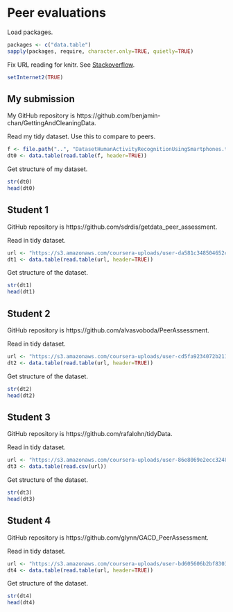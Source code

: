 Peer evaluations
================

Load packages.

```r
packages <- c("data.table")
sapply(packages, require, character.only=TRUE, quietly=TRUE)
```

Fix URL reading for knitr. See [Stackoverflow](http://stackoverflow.com/a/20003380).

```r
setInternet2(TRUE)
```


My submission
-------------
My GitHub repository is https://github.com/benjamin-chan/GettingAndCleaningData.

Read my tidy dataset. Use this to compare to peers.

```r
f <- file.path("..", "DatasetHumanActivityRecognitionUsingSmartphones.txt")
dt0 <- data.table(read.table(f, header=TRUE))
```

Get structure of my dataset.

```r
str(dt0)
head(dt0)
```


Student 1
---------
GitHub repository is https://github.com/sdrdis/getdata_peer_assessment.

Read in tidy dataset.

```r
url <- "https://s3.amazonaws.com/coursera-uploads/user-da581c348504652cf6d52b48/972080/asst-3/320c2dc0ce3e11e3bb7387f31f11f941.txt"
dt1 <- data.table(read.table(url, header=TRUE))
```

Get structure of the dataset.

```r
str(dt1)
head(dt1)
```


Student 2
---------
GitHub repository is https://github.com/alvasvoboda/PeerAssessment.

Read in tidy dataset.

```r
url <- "https://s3.amazonaws.com/coursera-uploads/user-cd5fa9234072b2113411a5b6/972080/asst-3/45e306b0ce6211e38f91f1adc287d0b7.txt"
dt2 <- data.table(read.table(url, header=TRUE))
```

Get structure of the dataset.

```r
str(dt2)
head(dt2)
```


Student 3
---------
GitHub repository is https://github.com/rafalohn/tidyData.

Read in tidy dataset.

```r
url <- "https://s3.amazonaws.com/coursera-uploads/user-86e8069e2ecc3248b76506ff/972080/asst-3/b00980a0ce5d11e39688c70635ebeff0.txt"
dt3 <- data.table(read.csv(url))
```

Get structure of the dataset.

```r
str(dt3)
head(dt3)
```


Student 4
---------
GitHub repository is https://github.com/glynn/GACD_PeerAssessment.

Read in tidy dataset.

```r
url <- "https://s3.amazonaws.com/coursera-uploads/user-bd605606b2bf83039906529c/972080/asst-3/1cf35bf0ce3b11e3a98a0101a16d1137.txt"
dt4 <- data.table(read.table(url, header=TRUE))
```

Get structure of the dataset.

```r
str(dt4)
head(dt4)
```
